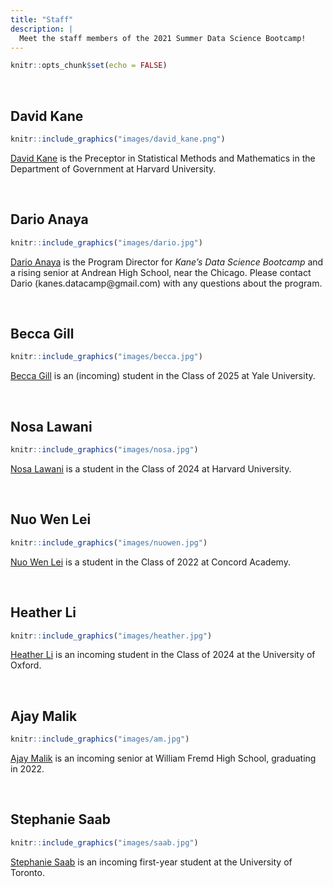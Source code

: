 ```yaml
---
title: "Staff"
description: |
  Meet the staff members of the 2021 Summer Data Science Bootcamp!
---
```


```r
knitr::opts_chunk$set(echo = FALSE)
```


&nbsp;

## David Kane

```r
knitr::include_graphics("images/david_kane.png")
```

[David Kane](https://www.davidkane.info) is the Preceptor in Statistical Methods and Mathematics in the Department of Government at Harvard University. 

&nbsp;


## Dario Anaya

```r
knitr::include_graphics("images/dario.jpg")
```

[Dario Anaya](http://linkedin.com/in/dario-anaya-b9a206198) is the Program Director for *Kane’s Data Science Bootcamp* and a rising senior at Andrean High School, near the Chicago. Please contact Dario (kanes.datacamp@gmail.com) with any questions about the program.


&nbsp;

## Becca Gill

```r
knitr::include_graphics("images/becca.jpg")
```

[Becca Gill](https://github.com/BeccaGill) is an (incoming) student in the Class of 2025 at Yale University.



&nbsp;

## Nosa Lawani

```r
knitr::include_graphics("images/nosa.jpg")
```

[Nosa Lawani](https://github.com/lawanin) is a student in the Class of 2024 at Harvard University.

&nbsp;

## Nuo Wen Lei

```r
knitr::include_graphics("images/nuowen.jpg")
```

[Nuo Wen Lei](https://github.com/NuoWenLei) is a student in the Class of 2022 at Concord Academy.

&nbsp;

## Heather Li 

```r
knitr::include_graphics("images/heather.jpg")
```

[Heather Li](https://github.com/heatherli12) is an incoming student in the Class of 2024 at the University of Oxford.

&nbsp;

## Ajay Malik

```r
knitr::include_graphics("images/am.jpg")
```

[Ajay Malik](https://github.com/AM-lmn) is an incoming senior at William Fremd High School, graduating in 2022.

&nbsp;

## Stephanie Saab

```r
knitr::include_graphics("images/saab.jpg")
```

[Stephanie Saab]() is an incoming first-year student at the University of Toronto.

